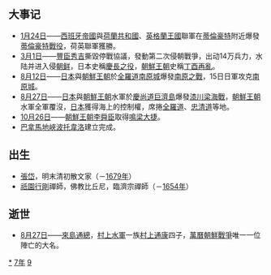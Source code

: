 {{yearTOC|1597|明'''[[万历|万历]]二十五年'''；越南莫朝'''[[乾统_(莫敬恭)|乾统]]五年'''，后黎朝'''[[光興_(越南)|光興]]二十年'''；日本'''[[慶長|慶長]]二年'''}}
== 大事记 ==
*[[1月24日|1月24日]]——[[西班牙帝國|西班牙帝國]]與[[荷蘭共和國|荷蘭共和國]]、[[英格蘭王國|英格蘭王國]]聯軍在[[蒂倫豪特|蒂倫豪特]]附近爆發[[蒂倫豪特戰役|蒂倫豪特戰役]]，荷英聯軍獲勝。
*[[3月1日|3月1日]]——[[豐臣秀吉|豐臣秀吉]]撕毀停戰協議，發動第二次侵朝戰爭，出动14万兵力，水陆并进入侵[[李氏朝鮮|朝鲜]]，日本史稱[[慶長之役|慶長之役]]，[[朝鮮王朝|朝鮮王朝]]史稱[[丁酉再亂|丁酉再亂]]。
*[[8月12日|8月12日]]——[[日本|日本]]與[[朝鮮王朝|朝鮮王朝]]於[[全羅道|全羅道]][[南原城|南原城]]爆發[[南原之戰|南原之戰]]，15日日軍攻克[[南原城|南原城]]。
*[[8月27日|8月27日]]——[[日本|日本]]與[[朝鮮王朝|朝鮮王朝]]水軍於[[慶尚道|慶尚道]][[巨濟島|巨濟島]]爆發[[漆川梁海戰|漆川梁海戰]]，[[朝鮮王朝|朝鮮王朝]]水軍全軍覆沒，[[日本|日本]]獲得海上的控制權，席捲[[全羅道|全羅道]]、[[忠清道|忠清道]]等地。
*[[10月26日|10月26日]]——[[朝鮮王朝|朝鮮王朝]][[李舜臣|李舜臣]]取得[[鳴梁大捷|鳴梁大捷]]。
*[[巴拿馬地峽|巴拿馬地峽]][[波托韋洛|波托韋洛]]建立完成。

== 出生 ==
* [[張岱|張岱]]，明末清初散文家（－[[1679年|1679年]]）
* [[祇園行剛|祇園行剛]]禪師，佛教比丘尼，臨濟宗禪師（－[[1654年|1654年]]）

== 逝世 ==
{{Wikisource year mention}}
*[[8月27日|8月27日]]——[[來島通總|來島通總]]，[[村上水軍|村上水軍]]一族[[村上通康|村上通康]]四子，[[萬曆朝鮮戰爭|萬曆朝鮮戰爭]]唯一一位陣亡的大名。

[[Category:1597年|*]]
[[Category:1590年代|7年]]
[[Category:16世纪各年|9]]